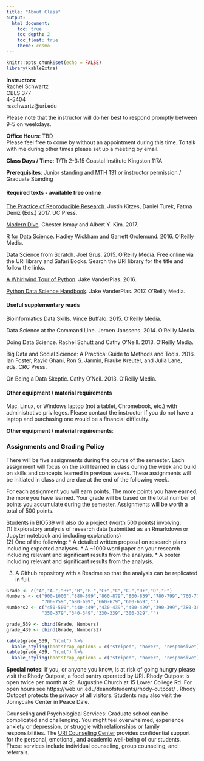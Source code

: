 ```yaml
---
title: "About Class"
output: 
  html_document:
    toc: true
    toc_depth: 2
    toc_float: true
    theme: cosmo
---
```


```r
knitr::opts_chunk$set(echo = FALSE)
library(kableExtra)
```

**Instructors**:  
Rachel Schwartz  
CBLS 377  
4-5404  
rsschwartz@uri.edu 

Please note that the instructor will do her best to respond promptly between 9-5 on weekdays.

**Office Hours**: TBD   
Please feel free to come by without an appointment during this time. To talk with me during other times please set up a meeting by email.

**Class Days / Time**: T/Th 2-3:15 Coastal Institute Kingston 117A

**Prerequisites**: Junior standing and MTH 131 or instructor permission / Graduate Standing

#### Required texts - available free online

[The Practice of Reproducible Research](https://www.practicereproducibleresearch.org/). Justin Kitzes, Daniel Turek, Fatma Deniz (Eds.) 2017. UC Press.

[Modern Dive](http://moderndive.com/). Chester Ismay and Albert Y. Kim. 2017.

[R for Data Science](http://r4ds.had.co.nz/). Hadley Wickham and Garrett Grolemund. 2016. O’Reilly Media.

Data Science from Scratch. Joel Grus. 2015. O’Reilly Media. Free online via the URI library and Safari Books. Search the URI library for the title and follow the links.

[A Whirlwind Tour of Python](https://github.com/jakevdp/WhirlwindTourOfPython). Jake VanderPlas. 2016.

[Python Data Science Handbook](https://github.com/jakevdp/PythonDataScienceHandbook). Jake VanderPlas. 2017. O'Reilly Media. 

#### Useful supplementary reads

Bioinformatics Data Skills. Vince Buffalo. 2015. O'Reilly Media.

Data Science at the Command Line. Jeroen Janssens. 2014. O'Reilly Media. 

Doing Data Science. Rachel Schutt and Cathy O'Neill. 2013. O'Reilly Media.

Big Data and Social Science: A Practical Guide to Methods and Tools. 2016. Ian Foster, Rayid Ghani, Ron S. Jarmin, Frauke Kreuter, and Julia Lane, eds. CRC Press.

On Being a Data Skeptic. Cathy O'Neil. 2013. O'Reilly Media.

#### Other equipment / material requirements

Mac, Linux, or Windows laptop (not a tablet, Chromebook, etc.) with administrative privileges. Please contact the instructor if you do not have a laptop and purchasing one would be a financial difficulty.

**Other equipment / material requirements**:

### Assignments and Grading Policy

There will be five assignments during the course of the semester.  Each assignment will focus on the skill learned in class during the week and build on skills and concepts learned in previous weeks. These assignments will be initiated in class and are due at the end of the following week. 

For each assignment you will earn points. The more points you have earned, the more you have learned. Your grade will be based on the total number of points you accumulate during the semester. Assignments will be worth a total of 500 points. 

Students in BIO539 will also do a project (worth 500 points) involving:  
(1) Exploratory analysis of research data (submitted as an Rmarkdown or Jupyter notebook and including explanations)  
(2) One of the following:
  * A detailed written proposal on research plans including expected analyses.
  * A ~1000 word paper on your research including relevant and significant results from the analysis.
  * A poster including relevant and significant results from the analysis.  

(3) A Github repository with a Readme so that the analysis can be replicated in full.


```r
Grade <- c("A","A-","B+","B","B-","C+","C","C-","D+","D","F")
Numbers <- c("900-1000","880-899","860-879","800-859","780-799","760-779",
             "700-759","680-699","660-679","600-659","")
Numbers2 <- c("450-500","440-449","430-439","400-429","390-399","380-389",
             "350-379","340-349","330-339","300-329","")

grade_539 <- cbind(Grade, Numbers)
grade_439 <- cbind(Grade, Numbers2)

kable(grade_539, "html") %>%  
  kable_styling(bootstrap_options = c("striped", "hover", "responsive"))
kable(grade_439, "html") %>%  
  kable_styling(bootstrap_options = c("striped", "hover", "responsive"))
```

**Special notes**:
If you, or anyone you know, is at risk of going hungry please visit the Rhody Outpost, a food pantry operated by URI. Rhody Outpost is open twice per month at St. Augustine Church at 15 Lower College Rd. For open hours see https://web.uri.edu/deanofstudents/rhody-outpost/ . Rhody Outpost protects the privacy of all visitors. Students may also visit the Jonnycake Center in Peace Dale.

Counseling and Psychological Services: 
Graduate school can be complicated and challenging. You might feel overwhelmed, experience anxiety or depression, or struggle with relationships or family responsibilities. The [URI Counseling Center](https://web.uri.edu/counseling/) provides confidential support for the personal, emotional, and academic well-being of our students. These services include individual counseling, group counseling, and referrals.